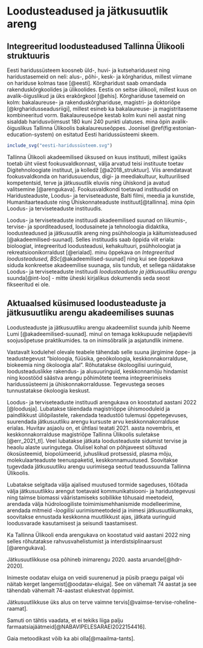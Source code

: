 ```{=tex}
\onecolumn
```

# Loodusteadused ja jätkusuutlik areng

## Integreeritud loodusteadused Tallinna Ülikooli struktuuris

Eesti haridussüsteem koosneb üld-, huvi- ja kutseharidusest ning haridustasemeid on neli: alus-, põhi-, kesk- ja kõrgharidus, millest viimane on hariduse kolmas tase [@eesti]. Kõrgharidust saab omandada rakenduskõrgkoolides ja ülikoolides. Eestis on seitse ülikooli, millest kuus on avalik-õiguslikud ja üks erakõrgkool [@ehis]. Kõrghariduse tasemeid on kolm: bakalaureuse- ja rakenduskõrghariduse, magistri- ja doktoriõpe [@krgharidusseadusriigi], millest esineb ka bakalaureuse- ja magistritaseme kombineeritud vorm. Bakalaureuseõpe kestab kolm kuni neli aastat ning sisaldab haridusvõimsust 180 kuni 240 punkti ulatuses. mina õpin avalik-õiguslikus Tallinna Ülikoolis bakalaureuseõppes. Joonisel \@ref(fig:estonian-education-system) on esitatud Eesti haridussüsteemi skeem.

```{=tex}
    \begin{figure}

\begin{tikzpicture}
	[
	sibling distance=80pt,
	box/.style={rectangle,draw},
	level 1/.style = {red, level distance = 32pt},
	level 2/.style = {red, level distance = 128pt},
	level 3/.style = {blue, level distance = 32pt},
	level 4/.style = {blue, level distance = 32pt},
	level 5/.style = {green!50!black, level distance = 32pt},
	grow cyclic,
	every child node/.style={box}
	]
	\node[box] (system) {Eesti haridussüsteem} [grow cyclic absolute]
	child [sibling angle = 90] {node[box] {Liigid} [counterclockwise from = 45, sibling angle = 45]
		child {node[box] {üldharidus}}
		child {node[box] (interests) {huviharidus}}
		child {node[box] {kutseharidus}}
	}
	child [sibling angle = 270] {node[box] {Tasemed}
		child [sibling angle = 0] {node[box] {alusharidus}}
		child [sibling angle = 350] {node[box] {1. põhiharidus}}
		child [sibling angle = 330] {node[box] {2. keskharidus}}
		child [sibling angle = 180] {node[box] {3. kõrgharidus}
			child [level distance = 64pt, sibling angle = 330] {node[box] {Koolid}}
			child [sibling angle = 225] {node[box] {Tasemed}}
		}
	}
	;
	\begin{pgfonlayer}{background}
		\draw [concept connection]
		(system.south east) edge (interests.south east);
	\end{pgfonlayer}
	
\end{tikzpicture}
\end{figure}
```

```r
include_svg("eesti-haridussüsteem.svg")
```

Tallinna Ülikooli akadeemilised üksused on kuus instituuti, millest igaüks toetab üht viiest fookusvaldkonnast, välja arvatud teisi instituute toetav Digitehnoloogiate instituut, ja kolledž [@a2018_struktuur]. Viis arendatavat fookusvaldkonda on haridusuuendus, digi- ja meediakultuur, kultuurilised kompetentsid, terve ja jätkusuutlik eluviis ning ühiskond ja avatud valitsemine [@arengukava]. Fookusvaldkondi toetavad instituudid on Haridusteaduste, Loodus- ja terviseteaduste, Balti filmi, meedia ja kunstide, Humanitaarteaduste ning Ühiskonnateaduste instituut[@tallinna]. mina õpin Loodus- ja terviseteaduste instituudis.

Loodus- ja terviseteaduste instituudi akadeemilised suunad on liikumis-, tervise- ja sporditeadused, loodusainete ja tehnoloogia didaktika, loodusteadused ja jätkusuutlik areng ning psühholoogia ja käitumisteadused [@akadeemilised-suunad]. Selles instituudis saab õppida viit eriala: bioloogiat, integreeritud loodusteadusi, kehakultuuri, psühholoogiat ja rekreatsioonikorraldust [@erialad]. minu õppekava on *Integreeritud loodusteadused, BSc*[@akadeemilised-suunad] ning kui see õppekava siduda konkreetse akadeemilise suunaga, siis tundub, et sellega näidatakse Loodus- ja terviseteaduste instituudi *loodusteaduste ja jätkusuutliku arengu* suunda[@int-loo] - mitte üheski kirjalikus dokumendis seda seost fikseeritud ei ole.

```{=tex}
\twocolumn
```

## Aktuaalsed küsimused loodusteaduste ja jätkusuutliku arengu akadeemilises suunas

Loodusteaduste ja jätkusuutliku arengu akadeemilist suunda juhib Neeme Lumi [@akadeemilised-suunad]. minul on temaga kokkupuude neljapäeviti soojusõpetuse praktikumides. ta on inimsõbralik ja asjatundlik inimene.

Vastavalt kodulehel olevale teabele tähendab selle suuna järgimine õppe- ja teadustegevust "bioloogia, füüsika, geoökoloogia, keskkonnakorralduse, biokeemia ning ökoloogia alal". Rõhutatakse ökoloogilisi uuringuid, loodusteaduslikke rakendus- ja alusuuringuid, keskkonnamõju hindamist ning koostööd säästva arengu põhimõtete teema integreerimiseks haridussüsteemi ja ühiskonnakorraldusse. Tegevustega seoses tunnustatakse ökoloogia keskust.

Loodus- ja terviseteaduste instituudi arengukava on koostatud aastani 2022 [@loodusja]. Lubatakse täiendada magistriõppe ühismooduleid ja paindlikkust üliõpilastele, rakendada teadustöö tulemusi õppetegevuses, suurendada jätkusuutliku arengu kursuste arvu keskkonnakorralduse erialas. Huvitav asjaolu on, et ühtlasi teatati 2021. aasta novembris, et keskkonnakorralduse magistriõpe Tallinna Ülikoolis suletakse [@err_2021_tl]. Veel lubatakse jätkata loodusteaduste sidumist tervise ja heaolu alaste uuringutega. Olulisel kohal on põhjaveest sõltuvad ökosüsteemid, biopolümeerid, juhuslikud protsessid, plasma mõju, molekulaarteaduste teenuspaketid, keskkonnamuutused. Soovitakse tugevdada jätkusuutliku arengu uurimisega seotud teadussuunda Tallinna Ülikoolis.

Lubatakse selgitada välja ajalised muutused tormide sageduses, töötada välja jätkusuutlikku arengut toetavaid kommunikatsiooni- ja haridustegevusi ning taimse biomassi vääristamiseks sobilikke tõhusaid meetodeid, arendada välja hüdroloogiliste toimimismehhanismide modelleerimine, arendada mitmeid _-loogilisi_ uurimismeetodeid ja inimesi jätkusuutlikumaks, soovitakse ennustada keskkonna muutlikkust ajas, jätkata uuringuid loodusvarade kasutamisest ja seisundi taastamisest.

Ka Tallinna Ülikooli enda arengukava on koostatud vaid aastani 2022 ning selles rõhutatakse rahvusvahelistumist ja interdistsiplinaarsust [@arengukava].






Jätkusuutlikkuse osa põhineb inimarengu 2020. aasta aruandel[@hdr-2020].

Inimeste oodatav eluiga on veidi suurenenud ja püsib praegu paigal või näitab kerget langemist[@oodatav-eluiga]. See on vähemalt 74 aastat ja see tähendab vähemalt 74-aastast elukestvat õppimist.

Jätkusuutlikkuse üks alus on terve vaimne tervis[@vaimse-tervise-roheline-raamat].

Samuti on tähtis vaadata, et ei tekiks liiga palju farmaatsiajäätmeid[@NABAVIPELESARAEI2022154416].

Gaia metoodikast võib ka abi olla[@maailma-tants].
